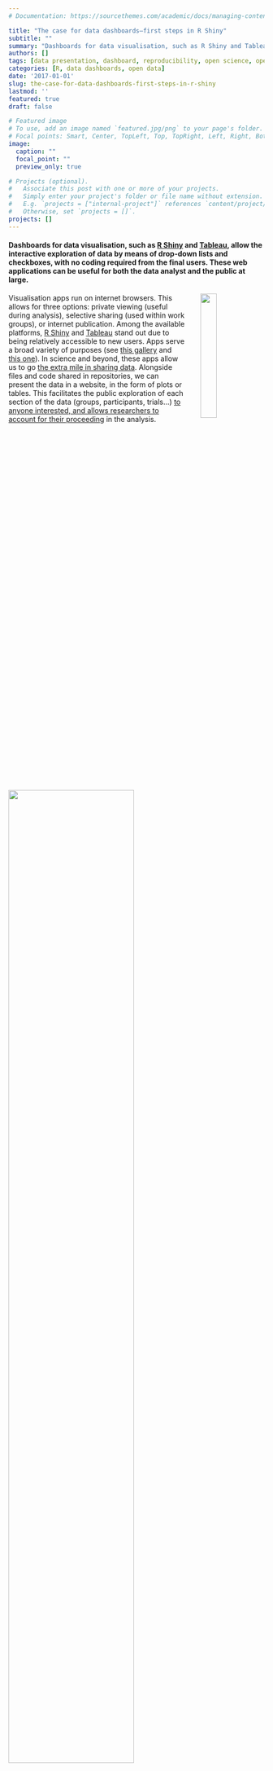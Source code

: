 ```yaml
---
# Documentation: https://sourcethemes.com/academic/docs/managing-content/

title: "The case for data dashboards—first steps in R Shiny"
subtitle: ""
summary: "Dashboards for data visualisation, such as R Shiny and Tableau, allow the interactive exploration of data by means of drop-down lists and checkboxes, with no coding required from the final users. These web applications run on internet browsers, allowing for three viewing modes, catered to both analysts and the public at large: (1) private viewing (useful during analysis), (2) selective sharing (used within work groups), and (3) internet publication. Among the available platforms, R Shiny and Tableau stand out due to being relatively accessible to new users. Apps serve a broad variety of purposes. In science and beyond, these apps allow us to go the extra mile in sharing data. Alongside files and code shared in repositories, we can present the data in a website, in the form of plots or tables. This facilitates the public exploration of each section of the data (groups, participants, trials...) to anyone interested, and allows researchers to account for their proceeding in the analysis."
authors: []
tags: [data presentation, dashboard, reproducibility, open science, open data, R Shiny, Flexdashboard]
categories: [R, data dashboards, open data]
date: '2017-01-01'
slug: the-case-for-data-dashboards-first-steps-in-r-shiny
lastmod: ''
featured: true
draft: false

# Featured image
# To use, add an image named `featured.jpg/png` to your page's folder.
# Focal points: Smart, Center, TopLeft, Top, TopRight, Left, Right, BottomLeft, Bottom, BottomRight.
image:
  caption: ""
  focal_point: ""
  preview_only: true

# Projects (optional).
#   Associate this post with one or more of your projects.
#   Simply enter your project's folder or file name without extension.
#   E.g. `projects = ["internal-project"]` references `content/project/deep-learning/index.md`.
#   Otherwise, set `projects = []`.
projects: []
---
```



#### Dashboards for data visualisation, such as [R Shiny](https://shiny.rstudio.com/) and [Tableau](https://www.tableau.com/), allow the interactive exploration of data by means of drop-down lists and checkboxes, with no coding required from the final users. These web applications can be useful for both the data analyst and the public at large.


<img style = "float: right; margin-left: 30px;" width = "25%" src="1.jpg" />

Visualisation apps run on internet browsers. This allows for three options: private viewing (useful during analysis), selective sharing (used within work groups), or internet publication. Among the available platforms, [R Shiny](https://shiny.rstudio.com/) and [Tableau](https://www.tableau.com/) stand out due to being relatively accessible to new users. Apps serve a broad variety of purposes (see [this gallery](https://shiny.rstudio.com/gallery/) and [this one](https://www.tableau.com/products/desktop)). In science and beyond, these apps allow us to go [the extra mile in sharing data](https://www.frontiersin.org/articles/10.3389/fpsyg.2015.01782/full). Alongside files and code shared in repositories, we can present the data in a website, in the form of plots or tables. This facilitates the public exploration of each section of the data (groups, participants, trials...) [to anyone interested, and allows researchers to account for their proceeding](https://www.nature.com/articles/d41586-019-01506-x) in the analysis.

<img width = '70%' src='2.png' />

<img style = "float: right; margin-left: 30px;" width = '60%' src='3.png' />

Publishers and journals highly encourage authors to make the most of their data by facilitating its easy exploration by the readership--even though they don't normally offer the possibility of hosting any web applications yet.

Apps can also prove valuable to those analysing the data. For instance, my app helped me to identify the extent of noise in a section of the data. Instead of running through a heavy score of code, the drop-down lists of the app let me seamlessly surf through the different sections.

![](4.png)

At a certain point, I found a data section that was consistently noisier than the rest, and eventually I had to discard it from further statistical analyses. Yet, instead of removing that from the app, I maintained it with a note attached. This particular trait in the data was rather salient.

![](5.png)

Beyond such a salient feature in the data, a visualisation app may also help to spot subtler patterns such as third variables or individual differences.

There are several platforms for creating apps (e.g., Tableau, D3.js, and R Shiny). I focus on R Shiny here for three reasons: it is affordable to use, fairly accessible to new users, and well suited for science as it is based on the R language (see for instance [this article](https://doi.org/10.1080/10691898.2018.1436999)).

#### How to Shiny

<img style = "float: right; margin-left: 30px;" width = '30%' src='6.png' />

Shiny apps draw on any standard R code that you may already have. This is most commonly plots or tables, but other stuff such as images or Markdown texts are valid too. This is a nice thing to keep in mind when having to create a new app. Part of the job may already be done! The app is distributed among five different areas.

- Data file(s): These are any data files you're using (e.g., with csv or rds extensions).

##### 1a. `server.R` script

The `server` script contains the central processes: plots, tables, etc. Code that existed independently of the app app may be brought into this script by slightly adapting it. At the top, call the `shiny` library and any others used (e.g., 'ggplot2'), and also read in the data. The snippet below shows the beginning of an example `server.R` script.

```

# server

library(shiny)
library(ggplot2)

EEG.ParticipantAndElectrode = readRDS('EEG.ParticipantAndElectrode.rds')
EEG.ParticipantAndBrainArea = readRDS('EEG.ParticipantAndBrainArea.rds')
EEG.GroupAndElectrode = readRDS('EEG.GroupAndElectrode.rds')
EEG.OLDGroupAndElectrode = readRDS('EEG.OLDGroupAndElectrode.rds')


server =

shinyServer(

  function(input, output) {

# plot_GroupAndElectrode:
    output$plot_GroupAndElectrode <- renderPlot({

dfelectrode <- aggregate(microvolts ~ electrode*time*condition, 
EEG.GroupAndElectrode[EEG.GroupAndElectrode$RT.based_Groups==input$var.Group,], mean)

df2 <- subset(dfelectrode, electrode == input$var.Electrodes.1)

df2$condition= as.factor(df2$condition)
df2$condition <- gsub('visual2visual', ' Visual / Visual', df2$condition)
df2$condition <- gsub('haptic2visual', ' Haptic / Visual', df2$condition)
df2$condition <- gsub('auditory2visual', ' Auditory / Visual', df2$condition)

df2$time <- as.integer(as.character(df2$time))
colours <- c('firebrick1', 'dodgerblue', 'forestgreen')
# green:visual2visual, blue:haptic2visual, red:auditory2visual

spec_title = paste0('ERP waveforms for ', input$var.Group, ' Group, Electrode ', input$var.Electrodes.1, ' (negative values upward; time windows displayed)')

plot_GroupAndElectrode = ggplot(df2, aes(x=time, y=-microvolts, color=condition)) +
  geom_rect(xmin=160, xmax=216, ymin=7.5, ymax=-8, color = 'grey75', fill='black', alpha=0, linetype='longdash') +
  geom_rect(xmin=270, xmax=370, ymin=7.5, ymax=-8, color = 'grey75', fill='black', alpha=0, linetype='longdash') +
  geom_rect(xmin=350, xmax=550, ymin=8, ymax=-7.5, color = 'grey75', fill='black', alpha=0, linetype='longdash') +
  geom_rect(xmin=500, xmax=750, ymin=7.5, ymax=-8, color = 'grey75', fill='black', alpha=0, linetype='longdash') +
  geom_line(size=1, alpha = 1) + scale_linetype_manual(values=colours) +
  scale_y_continuous(limits=c(-8.38, 8.3), breaks=seq(-8,8,by=1), expand = c(0,0.1)) +
  scale_x_continuous(limits=c(-208,808),breaks=seq(-200,800,by=100), expand = c(0.005,0), labels= c('-200','-100 ms','0','100 ms','200','300 ms','400','500 ms','600','700 ms','800')) +
  ggtitle(spec_title) + theme_bw() + geom_vline(xintercept=0) +
  annotate(geom='segment', y=seq(-8,8,1), yend=seq(-8,8,1), x=-4, xend=8, color='black') +
  annotate(geom='segment', y=-8.2, yend=-8.38, x=seq(-200,800,100), xend=seq(-200,800,100), color='black') +
  geom_segment(x = -200, y = 0, xend = 800, yend = 0, size=0.5, color='black') +
  theme(legend.position = c(0.100, 0.150), legend.background = element_rect(fill='#EEEEEE', size=0),
	axis.title=element_blank(), legend.key.width = unit(1.2,'cm'), legend.text=element_text(size=17),
	legend.title = element_text(size=17, face='bold'), plot.title= element_text(size=20, hjust = 0.5, vjust=2),
	axis.text.y = element_blank(), axis.text.x = element_text(size = 14, vjust= 2.12, face='bold', color = 'grey32', family='sans'),
	axis.ticks=element_blank(), panel.border = element_blank(), panel.grid.major = element_blank(), 
	panel.grid.minor = element_blank(), plot.margin = unit(c(0.1,0.1,0,0), 'cm')) +
  annotate('segment', x=160, xend=216, y=-8, yend=-8, colour = 'grey75', size = 1.5) +
  annotate('segment', x=270, xend=370, y=-8, yend=-8, colour = 'grey75', size = 1.5) +
  annotate('segment', x=350, xend=550, y=-7.5, yend=-7.5, colour = 'grey75', size = 1.5) +
  annotate('segment', x=500, xend=750, y=-8, yend=-8, colour = 'grey75', size = 1.5) +
  scale_fill_manual(name = 'Context / Target trial', values=colours) +
  scale_color_manual(name = 'Context / Target trial', values=colours) +
  guides(linetype=guide_legend(override.aes = list(size=1.2))) +
   guides(color=guide_legend(override.aes = list(size=2.5))) +
# Print y axis labels within plot area:
  annotate('text', label = expression(bold('\u2013' * '3 ' * '\u03bc' * 'V')), x = -29, y = 3, size = 4.5, color = 'grey32', family='sans') +
  annotate('text', label = expression(bold('+3 ' * '\u03bc' * 'V')), x = -29, y = -3, size = 4.5, color = 'grey32', family='sans') +
  annotate('text', label = expression(bold('\u2013' * '6 ' * '\u03bc' * 'V')), x = -29, y = 6, size = 4.5, color = 'grey32', family='sans')

print(plot_GroupAndElectrode)

output$downloadPlot.1 <- downloadHandler(
	filename <- function(file){
	paste0(input$var.Group, ' group, electrode ', input$var.Electrodes.1, ', ', Sys.Date(), '.png')},
   	content <- function(file){
      		png(file, units='in', width=13, height=5, res=900)
      		print(plot_GroupAndElectrode)
      		dev.off()},
	contentType = 'image/png')
  } )

# ...

```

[— Whole script](https://osf.io/uj8z4/)


##### 1b. `ui.R` script

The `ui` script defines the user interface. For instance, a factor column in the data that has multiple categories may be neatly displayed with a drop-down list on the side bar of the website. The interface may present a central plot before by a legend key below. The snippet below shows the beginning of an example `ui.R` script.

```

# UI

library(shiny)
library(ggplot2)

EEG.GroupAndElectrode = readRDS('EEG.GroupAndElectrode.rds')
EEG.ParticipantAndBrainArea = readRDS('EEG.ParticipantAndBrainArea.rds')
EEG.ParticipantAndElectrode = readRDS('EEG.ParticipantAndElectrode.rds')
EEG.OLDGroupAndElectrode = readRDS('EEG.OLDGroupAndElectrode.rds')


ui =

shinyUI(

   fluidPage(

    tags$head(includeHTML('google-analytics.html')), 	# Google Analytics tag
    tags$head(tags$link(rel='shortcut icon', href='https://image.ibb.co/fXUwzb/favic.png')),  # web favicon
    tags$meta(charset='UTF-8'),
    tags$meta(name='description', content='This R Shiny visualisation dashboard presents data from a psycholinguistic ERP experiment (Bernabeu et al., 2017).'),
    tags$meta(name='keywords', content='R, Shiny, ggplot2, visualisation, data, psycholinguistics, conceptual processing, modality switch, embodied cognition'),
    tags$meta(name='viewport', content='width=device-width, initial-scale=1.0'),
    tags$meta(name='google-site-verification', content='HgyhSO1YSk59r3mwlZU9XmouP5oSXmoICeRfH6ytF1k'),	# Google Search Console tag

    titlePanel(h3(strong('Waveforms in detail from an ERP experiment on the Conceptual Modality Switch'), a('(Bernabeu et al., 2017)',
    href='https://figshare.com/articles/EEG_study_on_conceptual_modality-switching_Bernabeu_et_al_in_prep_/4210863', target='_blank',
    style = 'color:#3E454E; text-decoration:underline; font-weight:normal'), 	align = 'center', style = 'color:black'),

    windowTitle = 'Visualization of ERP waveforms from experiment on Conceptual Modality Switch (Bernabeu et al., 2017)'),


    sidebarLayout(
	sidebarPanel(width = 2,


# Condition 1 for reactivity between tabs and sidebars

   conditionalPanel(
	condition = 'input.tabvals == 1',

	h5(a(strong('See paper, statistics, all data.'), 'Plots by group and brain area shown in paper.',
	href='https://figshare.com/articles/EEG_study_on_conceptual_modality-switching_Bernabeu_et_al_in_prep_/4210863',
	target='_blank'), align = 'center'),
br(),

	selectInput('var.Group', label = 'Group', choices = list('Quick','Slow'), selected = 'Quick'),
	h6('Quick G.: 23 participants'),
	h6('Slow G.: 23 participants'),
br(),

	selectInput('var.Electrodes.1', label = h5(strong('Electrode'), br(), '(see montage below)'),
                  choices = list('1','2','3','4','5','6','7','8','9','10',
			'11','12','13','14','15','16','17','18','19','20','21',
			'22','23','24','25','26','27','28','29','30','31','33',
			'34','35','36','37','38','39','40','41','42','43','44',
			'45','46','47','48','49','50','51','52','53','54','55',
			'56','57','58','59','60'), selected = '30' ),
br(), br(),

	h6('Source code:'),
	h6(strong('-  '), a('server.R', href='https://osf.io/uj8z4/', target='_blank', style = 'text-decoration: underline;')),
	h6(strong('-  '), a('ui.R', href='https://osf.io/8bwcx/', target='_blank', style = 'text-decoration: underline;')),
br(),
	h6(a('CC-By 4.0 License', href='https://osf.io/97unm/', target='_blank'), align = 'center', style = 'text-decoration: underline;'),

br(), br(), br(), br(), br(), br(), br(), br(), br(), br(), br(), br(), br(), br(),
br(), br(), br(), br(), br(), br(), br(), br(), br(), br(), br(), br(), br(), br(), br(), br(), br(), br(),

	h5(a(strong('See paper, statistics, all data.'),
	href='https://figshare.com/articles/EEG_study_on_conceptual_modality-switching_Bernabeu_et_al_in_prep_/4210863',
	target='_blank'), align = 'center'),
br(), br(), br(), br(), br(), br(), br(), br()
),

# ...

```

[— Whole script](https://osf.io/8bwcx)


##### 2. Deployment and logs

This script contains the commands for deploying the app on- or off-line, and for checking the session logs in case of any errors.

##### 3. Automatically created folder

When the app is first deployed on the internet, a subfolder is automatically created with the name 'rsconnect'. This folder contains a text file which can be used to modify the URL and the title of the webpage.

Steps to create a Shiny app from scratch:

[**1. Tutorials (link).** Being open-source software, excellent directions are available through a Google search.](https://shiny.rstudio.com/articles/shinyapps.html)

![](7.png)

[The core ideas are:](https://shiny.rstudio.com/articles/shinyapps.html)

As mentioned above, create a `ui.R` script for the code containing the user interface, and create a `server.R` script for the code containing the main content (your plots / tables, etc).

At the top of both ui.R and server.R scripts, enter the command `library(shiny)` and also load any other libraries you're using (e.g., `ggplot2`).

Test your app by deploying it locally, before launching online. For this purpose, first save the `ui` and `server` parts independently, as in:

```

ui =

 shinyUI(

   fluidPage(

# ...

```

Then deploy locally by running:

```
shinyApp(ui, server)
```

Managing to run the app locally is a great first step before launching online (which may sometimes prove a bit trickier).

[**2. User token (link).** Sign up and read in your private key—just to be done once in a computer.](https://shiny.rstudio.com/articles/shinyapps.html)

**3. Go for it.** After locally testing and saving the two main scripts (`ui.R` and `server.R`), run `deployApp()` to launch the app online.

**4. Bugs and session logs.** Most often they won't be bugs actually, but fancies, as it were. For instance, some special characters have to get even more special (technically, UTF-8 encoding). For a character such as 'μ', Shiny prefers 'Âμ', or better, the Javascript code:

```
expression("\u03bc")
```

Cling to your logs by calling the line below, which you may keep at hand in your 'Shiny deployer.R' script.

```
showLogs(appPath = getwd(), appFile = NULL, appName = NULL, account = NULL,
entries = 50, streaming = FALSE)
```

At best, the log output will mention any typos and unaccepted characters, pointing to specific lines in your code.

It may take a couple of intense days to get a first Shiny app running. Although the usual rabbit holes do exist, years of Shiny have already yielded a sizeable body of free resources online (tutorials, blogs, vlogs). Moreover, there's also [the RStudio Community](https://community.rstudio.com/), and then StackOverflow etc., where you can post any needs/despair. Post your code, log, and explanation, and you’ll be rescued out in a couple of days. Long live those contributors.

It's sometimes enough to upload a bare app, but you might then think it can look better.

**5** (optional). **Advance.** Use tabs to combine multiple apps on one webpage, use different widgets, include a download option, etc. Tutorials like [this one on Youtube](https://www.youtube.com/watch?v=Q9sRKkaNveI) can take you there, especially those that provide the code, as in the description of that video. Use those scripts as templates. For example, I made use of tabs on the top of the dashboard in order to keep the side bar from having too many widgets. The appearance of these tabs can be adjusted. More importantly, the inputs in the sidebar can be modified depending on the active tab, by means of 'reactivity' conditions.

```

mainPanel(

	tags$style(HTML('
	    .tabbable > .nav > li > a                  		{background-color:white; color:#3E454E}
	    .tabbable > .nav > li > a:hover            		{background-color:#002555; color:white}
	    .tabbable > .nav > li[class=active] > a 		{background-color:#ECF4FF; color:black}
	    .tabbable > .nav > li[class=active] > a:hover	{background-color:#E7F1FF; color:black}
	')),

	tabsetPanel(id='tabvals',

            tabPanel(value=1, h4(strong('Group & Electrode')), br(), plotOutput('plot_GroupAndElectrode'),
			h5(a(strong('See plots with 95% Confidence Intervals'), href='https://osf.io/2tpxn/',
			target='_blank'), style='text-decoration: underline;'), 
			downloadButton('downloadPlot.1', 'Download HD plot'), br(), br(),
			# EEG montage
			img(src='https://preview.ibb.co/n7qiYR/EEG_montage.png', height=500, width=1000)),

            tabPanel(value=2, h4(strong('Participant & Area')), br(), plotOutput('plot_ParticipantAndLocation'),
			h5(a(strong('See plots with 95% Confidence Intervals'), href='https://osf.io/86ch9/',
			target='_blank'), style='text-decoration: underline;'), 
			downloadButton('downloadPlot.2', 'Download HD plot'), br(), br(),
			# EEG montage
			img(src='https://preview.ibb.co/n7qiYR/EEG_montage.png', height=500, width=1000)),

            tabPanel(value=3, h4(strong('Participant & Electrode')), br(), plotOutput('plot_ParticipantAndElectrode'),
			br(), downloadButton('downloadPlot.3', 'Download HD plot'), br(), br(),
			# EEG montage
			img(src='https://preview.ibb.co/n7qiYR/EEG_montage.png', height=500, width=1000)),

            tabPanel(value=4, h4(strong('OLD Group & Electrode')), br(), plotOutput('plot_OLDGroupAndElectrode'),
			h5(a(strong('See plots with 95% Confidence Intervals'), href='https://osf.io/dvs2z/',
			target='_blank'), style='text-decoration: underline;'), 
			downloadButton('downloadPlot.4', 'Download HD plot'), br(), br(),
			# EEG montage
			img(src='https://preview.ibb.co/n7qiYR/EEG_montage.png', height=500, width=1000))
	),

```

<br>

The [official Shiny gallery](https://shiny.rstudio.com/gallery/) offers a great array of apps including their code (e.g., [basic example](https://shiny.rstudio.com/gallery/kmeans-example.html)). Another feature you may add is the option to download your plots, tables, data...

```

# In ui.R script

downloadButton('downloadPlot.1', 'Download HD plot')

#___________________________________________________


# In server.R script

spec_title = paste0('ERP waveforms for ', input$var.Group, ' Group, Electrode ', input$var.Electrodes.1, ' (negative values upward; time windows displayed)')

plot_GroupAndElectrode = ggplot(df2, aes(x=time, y=-microvolts, color=condition)) +
  geom_rect(xmin=160, xmax=216, ymin=7.5, ymax=-8, color = 'grey75', fill='black', alpha=0, linetype='longdash') +
  geom_rect(xmin=270, xmax=370, ymin=7.5, ymax=-8, color = 'grey75', fill='black', alpha=0, linetype='longdash') +
  geom_rect(xmin=350, xmax=550, ymin=8, ymax=-7.5, color = 'grey75', fill='black', alpha=0, linetype='longdash') +
  geom_rect(xmin=500, xmax=750, ymin=7.5, ymax=-8, color = 'grey75', fill='black', alpha=0, linetype='longdash') +
  geom_line(size=1, alpha = 1) + scale_linetype_manual(values=colours) +
  scale_y_continuous(limits=c(-8.38, 8.3), breaks=seq(-8,8,by=1), expand = c(0,0.1)) +
  scale_x_continuous(limits=c(-208,808),breaks=seq(-200,800,by=100), expand = c(0.005,0), labels= c('-200','-100 ms','0','100 ms','200','300 ms','400','500 ms','600','700 ms','800')) +
  ggtitle(spec_title) + theme_bw() + geom_vline(xintercept=0) +
  annotate(geom='segment', y=seq(-8,8,1), yend=seq(-8,8,1), x=-4, xend=8, color='black') +
  annotate(geom='segment', y=-8.2, yend=-8.38, x=seq(-200,800,100), xend=seq(-200,800,100), color='black') +
  geom_segment(x = -200, y = 0, xend = 800, yend = 0, size=0.5, color='black') +
  theme(legend.position = c(0.100, 0.150), legend.background = element_rect(fill='#EEEEEE', size=0),
	axis.title=element_blank(), legend.key.width = unit(1.2,'cm'), legend.text=element_text(size=17),
	legend.title = element_text(size=17, face='bold'), plot.title= element_text(size=20, hjust = 0.5, vjust=2),
	axis.text.y = element_blank(), axis.text.x = element_text(size = 14, vjust= 2.12, face='bold', color = 'grey32', family='sans'),
	axis.ticks=element_blank(), panel.border = element_blank(), panel.grid.major = element_blank(), 
	panel.grid.minor = element_blank(), plot.margin = unit(c(0.1,0.1,0,0), 'cm')) +
  annotate('segment', x=160, xend=216, y=-8, yend=-8, colour = 'grey75', size = 1.5) +
  annotate('segment', x=270, xend=370, y=-8, yend=-8, colour = 'grey75', size = 1.5) +
  annotate('segment', x=350, xend=550, y=-7.5, yend=-7.5, colour = 'grey75', size = 1.5) +
  annotate('segment', x=500, xend=750, y=-8, yend=-8, colour = 'grey75', size = 1.5) +
  scale_fill_manual(name = 'Context / Target trial', values=colours) +
  scale_color_manual(name = 'Context / Target trial', values=colours) +
  guides(linetype=guide_legend(override.aes = list(size=1.2))) +
   guides(color=guide_legend(override.aes = list(size=2.5))) +
# Print y axis labels within plot area:
  annotate('text', label = expression(bold('\u2013' * '3 ' * '\u03bc' * 'V')), x = -29, y = 3, size = 4.5, color = 'grey32', family='sans') +
  annotate('text', label = expression(bold('+3 ' * '\u03bc' * 'V')), x = -29, y = -3, size = 4.5, color = 'grey32', family='sans') +
  annotate('text', label = expression(bold('\u2013' * '6 ' * '\u03bc' * 'V')), x = -29, y = 6, size = 4.5, color = 'grey32', family='sans')

print(plot_GroupAndElectrode)

output$downloadPlot.1 <- downloadHandler(
	filename <- function(file){
	paste0(input$var.Group, ' group, electrode ', input$var.Electrodes.1, ', ', Sys.Date(), '.png')},
   	content <- function(file){
      		png(file, units='in', width=13, height=5, res=900)
      		print(plot_GroupAndElectrode)
      		dev.off()},
	contentType = 'image/png')
  } )

```

<br>

Apps can include any text, such as explanations of any length and web links. For instance, we can link back to the data repository, where the code for the app can be found.

![](8.png)


An example of a [Shiny app is available](https://pablobernabeu.shinyapps.io/ERP-waveform-visualization_CMS-experiment/), which may also be [edited and run in this RStudio environment](https://mybinder.org/v2/gh/pablobernabeu/Modality-switch-effects-emerge-early-and-increase-throughout-conceptual-processing/master?urlpath=rstudio), inside the 'Shiny-app' folder.

The Shiny server (shinyapps.io) allows publishing dashboards built with various frameworks besides Shiny proper. [Flexdashboard](https://rmarkdown.rstudio.com/flexdashboard/) and [Shinydashboard](https://rstudio.github.io/shinydashboard/) are two of these frameworks, which have visible advantages over basic Shiny, in terms of layout. An [example with Flexdashboard is available](https://pablobernabeu.shinyapps.io/Dutch-modality-exclusivity-norms/).

<p align='center'>
    &#x2605; <b> Flexdashboard </b> &#x2605;
</p>

<p align='center'>
    &#x2605; &#x2605; <b> Shiny </b> &#x2605; &#x2605;
</p>

<p align='center'>
    &#x2605; &#x2605; &#x2605; <b> Flexdashboard-Shiny </b> &#x2605; &#x2605; &#x2605;
</p>

![](https://raw.githubusercontent.com/pablobernabeu/data-is-present/master/dashboard%20gif.gif)


#### Logistics

Memory capacity can become an issue as you go on, which will be flagged in the error logs as: 'Shiny cannot use on-disk bookmarking'. This doesn't necessarily lead you to a paid subscription or to [host the website on a custom server](https://www.r-bloggers.com/alternative-approaches-to-scaling-shiny-with-rstudio-shiny-server-shinyproxy-or-custom-architecture/). Try pruning the data file, outsourcing data sections across the five available apps.

App providers have specific terms of use. To begin, Shiny has a free starter license with limited use, where free apps can handle a certain amount of data, and up to five apps may be created. Beyond that, RStudio offers a wide range of [subscriptions](http://www.shinyapps.io/#_pricing) starting at $9/month. For its part, Tableau in principle deals only with [subscriptions](https://www.tableau.com/pricing) from $35/month on. While they offer 1-year licenses to students and instructors for free, these don't include web hosting, unlike Shiny's free plan. [Further comparisons](https://www.linkedin.com/pulse/r-shiny-v-tableau-dawn-graphics-anand-gupta?lipi=urn%3Ali%3Apage%3Ad_flagship3_pulse_read%3BCDbB2MVuQA6l%2BRNxwqWzQg%3D%3D) of these platforms are available online. Last, I'll just mention a third language, [D3](https://d3js.org/), which is powerful, and may also be used [through R](https://rstudio.github.io/r2d3/).

In the case of very heavy data or frequent public use, if you don't want to host your Shiny app externally, you might consider rendering a PDF with your visualisations instead.

```

pdf("List of plots per page", width=13, height=5)
print(plot1)
print(plot2)
# ...
print(plot150)
dev.off()

```

High-resolution plots can be rendered into a PDF document in a snap. Conveniently, all text is indexed, so it can be searched (Ctrl+f / Cmd+f / 🔍) ([see example](https://osf.io/2tpxn/)). Furthermore, you may also [merge the rendered PDF](http://www.ilovepdf.com/) with any other documents.

<style>.embed-responsive{position:relative;height:100%;}.embed-responsive iframe{position:absolute;height:100%;}</style><script>window.jQuery || document.write('<script src="//code.jquery.com/jquery-1.11.2.min.js">\x3C/script>') </script><link href="https://mfr.osf.io/static/css/mfr.css" media="all" rel="stylesheet"><div id="mfrIframe" class="mfr mfr-file"></div><script src="https://mfr.osf.io/static/js/mfr.js"></script> <script>var mfrRender = new mfr.Render("mfrIframe", "https://mfr.osf.io/render?url=https://osf.io/2tpxn/?direct%26mode=render%26action=download%26mode=render");</script>

<br>

### Summary in [slides](https://www.slideshare.net/PabloBernabeu/presenting-data-interactively-online-using-r-shiny-126064157)

<iframe src="//www.slideshare.net/slideshow/embed_code/key/mDJ6IF1RGTiAR8" width="595" height="485" frameborder="0" marginwidth="0" marginheight="0" scrolling="no" style="border:1px solid #CCC; border-width:1px; margin-bottom:5px; max-width: 100%;" allowfullscreen> </iframe> <div style="margin-bottom:5px"> <strong> <a href="//www.slideshare.net/PabloBernabeu/presenting-data-interactively-online-using-r-shiny-126064157" title="Presenting data interactively online using R Shiny" target="_blank">Presenting data interactively online using R Shiny</a> </strong> from <strong><a href="https://www.slideshare.net/PabloBernabeu" target="_blank">Pablo Bernabeu</a></strong> </div>


